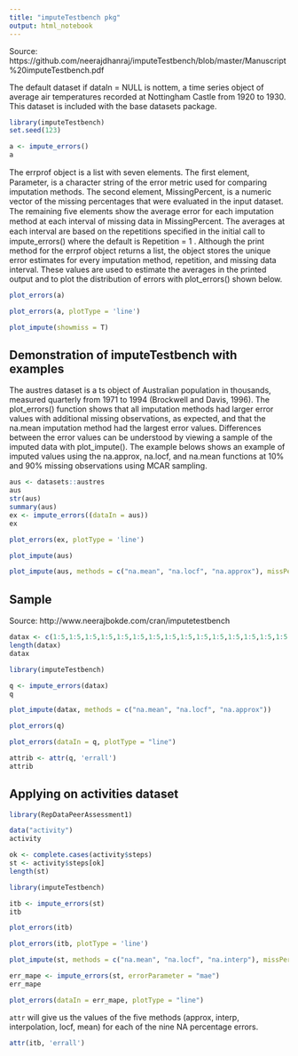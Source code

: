 ```yaml
---
title: "imputeTestbench pkg"
output: html_notebook
---
```


Source: https://github.com/neerajdhanraj/imputeTestbench/blob/master/Manuscript%20imputeTestbench.pdf

The default dataset if dataIn = NULL is nottem, a time series object of average
air temperatures recorded at Nottingham Castle from 1920 to 1930. This dataset is included with the base datasets package.

```r
library(imputeTestbench)
set.seed(123)

a <- impute_errors()
a
```

The errprof object is a list with seven elements. The ﬁrst element, Parameter,
is a character string of the error metric used for comparing imputation methods.
The second element, MissingPercent, is a numeric vector of the missing
percentages that were evaluated in the input dataset. The remaining ﬁve elements
show the average error for each imputation method at each interval of missing
data in MissingPercent. The averages at each interval are based on the
repetitions speciﬁed in the initial call to impute_errors() where the default is
Repetition = 1 . Although the print method for the errprof object returns a
list, the object stores the unique error estimates for every imputation method, 
repetition, and missing data interval. These values are used to estimate the
averages in the printed output and to plot the distribution of errors with
plot_errors() shown below.

```r
plot_errors(a)
```

```r
plot_errors(a, plotType = 'line')
```


```r
plot_impute(showmiss = T)
```

## Demonstration of imputeTestbench with examples
The austres dataset is a ts object of Australian population in thousands,
measured quarterly from 1971 to 1994 (Brockwell and Davis, 1996). The
plot_errors() function shows that all imputation methods had larger error values
with additional missing observations, as expected, and that the na.mean
imputation method had the largest error values. Differences between the error
values can be understood by viewing a sample of the imputed data with
plot_impute(). The example belows shows an example of imputed values using the
na.approx, na.locf, and na.mean functions at 10% and 90% missing observations
using MCAR sampling.


```r
aus <- datasets::austres
aus
str(aus)
summary(aus)
ex <- impute_errors((dataIn = aus))
ex
```

```r
plot_errors(ex, plotType = 'line')
```

```r
plot_impute(aus)
```


```r
plot_impute(aus, methods = c("na.mean", "na.locf", "na.approx"), missPercent = 90)
```

## Sample
Source: http://www.neerajbokde.com/cran/imputetestbench

```r
datax <- c(1:5,1:5,1:5,1:5,1:5,1:5,1:5,1:5,1:5,1:5,1:5,1:5,1:5,1:5,1:5,1:5,1:5,1:5,1:5,1:5,1:5)
length(datax)
datax
```




```r
library(imputeTestbench)

q <- impute_errors(datax)
q
```

```r
plot_impute(datax, methods = c("na.mean", "na.locf", "na.approx"))
```


```r
plot_errors(q)
```

```r
plot_errors(dataIn = q, plotType = "line")
```

```r
attrib <- attr(q, 'errall')
attrib
```

## Applying on activities dataset
```r
library(RepDataPeerAssessment1)

data("activity")
activity
```


```r
ok <- complete.cases(activity$steps)
st <- activity$steps[ok]
length(st)
```

```r
library(imputeTestbench)

itb <- impute_errors(st)
itb
```

```r
plot_errors(itb)
```

```r
plot_errors(itb, plotType = 'line')
```



```r
plot_impute(st, methods = c("na.mean", "na.locf", "na.interp"), missPercent = 10)
```

```r
err_mape <- impute_errors(st, errorParameter = "mae")
err_mape
```

```r
plot_errors(dataIn = err_mape, plotType = "line")
```

`attr` will give us the values of the five methods (approx, interp, interpolation, locf, mean) for each of the nine NA percentage errors.

```r
attr(itb, 'errall')
```
